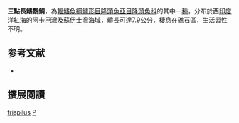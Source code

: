 {{Speciesbox
| image = 
| image_width = 250px
| status = NE
| status_system = IUCN3.1
| genus = Pteragogus
| species = trispilus
| authority = [[Randall|Randall]], 2013
| synonyms = 
}}

'''三點長鰭鸚鯛'''，為[[輻鰭魚綱|輻鰭魚綱]][[鱸形目|鱸形目]][[隆頭魚亞目|隆頭魚亞目]][[隆頭魚科|隆頭魚科]]的其中一[[種|種]]，分布於西[[印度洋|印度洋]][[紅海|紅海]]的[[阿卡巴灣|阿卡巴灣]]及[[蘇伊士灣|蘇伊士灣]]海域，體長可達7.9公分，棲息在礁石區，生活習性不明。

== 参考文献 ==
*{{FishBase_species|genus=Pteragogus|species=trispilus|year=2013|month=8}}

== 擴展閱讀 ==
{{refbegin}}
{{wikispecies-inline|Pteragogus trispilus|三點長鰭鸚鯛}}
{{refend}}
{{Taxonbar|from=Q21324517}}

[[Category:長鰭鸚鯛屬|trispilus]]
[[Category:2013年描述的鱼类|P]]


{{鱸形目小作品}}